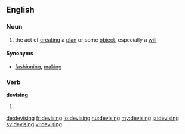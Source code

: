 ==English==

===Noun===
{{en-noun|-}}
# the act of [[creating]] a [[plan]] or some [[object]], especially a [[will]]

====Synonyms====
* [[fashioning]], [[making]]

===Verb===
'''devising'''

# {{present participle of|devise}}

[[de:devising]]
[[fr:devising]]
[[io:devising]]
[[hu:devising]]
[[my:devising]]
[[ja:devising]]
[[sv:devising]]
[[vi:devising]]